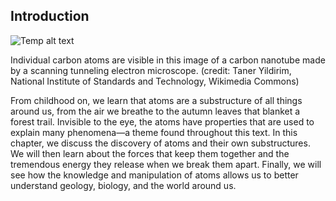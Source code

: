 ## Introduction
![Temp alt text](__MEDIA_URL__CNX_HSPhysics_22_00_Nanotube.jpg)<p>Individual carbon atoms are visible in this image of a carbon nanotube made by a scanning tunneling electron microscope. (credit: Taner Yildirim, National Institute of Standards and Technology, Wikimedia Commons)</p>
From childhood on, we learn that atoms are a substructure of all things around us, from the air we breathe to the autumn leaves that blanket a forest trail. Invisible to the eye, the atoms have properties that are used to explain many phenomena—a theme found throughout this text. In this chapter, we discuss the discovery of atoms and their own substructures. We will then learn about the forces that keep them together and the tremendous energy they release when we break them apart. Finally, we will see how the knowledge and manipulation of atoms allows us to better understand geology, biology, and the world around us.

